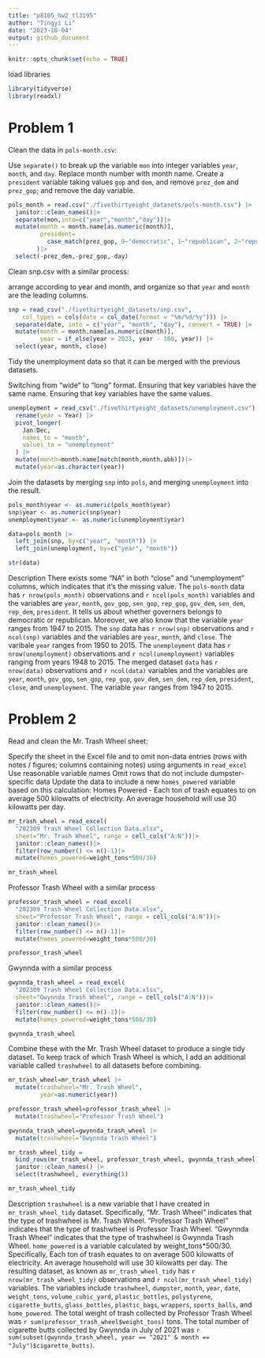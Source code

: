 ```yaml
---
title: "p8105_hw2_tl3195"
author: "Tingyi Li"
date: "2023-10-04"
output: github_document
---
```


```r
knitr::opts_chunk$set(echo = TRUE)
```

load libraries

```r
library(tidyverse)
library(readxl)
```

# Problem 1

Clean the data in `pols-month.csv`:

Use `separate()` to break up the variable `mon` into integer variables `year`, `month`, and `day`.
Replace month number with month name.
Create a `president` variable taking values `gop` and `dem`, and remove `prez_dem` and `prez_gop`; and remove the day variable.

```r
pols_month = read.csv("./fivethirtyeight_datasets/pols-month.csv") |>
  janitor::clean_names()|>
  separate(mon,into=c("year","month","day"))|>
  mutate(month = month.name[as.numeric(month)],
         president=
           case_match(prez_gop, 0~"democratic", 1~"republican", 2~"republican")
        )|>
  select(-prez_dem,-prez_gop,-day)

```

Clean snp.csv with a similar process:

arrange according to year and month, and organize so that `year` and `month` are the leading columns.

```r
snp = read_csv("./fivethirtyeight_datasets/snp.csv",
    col_types = cols(date = col_date(format = "%m/%d/%y"))) |>
  separate(date, into = c("year", "month", "day"), convert = TRUE) |>
  mutate(month = month.name[as.numeric(month)],
         year = if_else(year > 2023, year - 100, year)) |> 
  select(year, month, close) 

```

Tidy the unemployment data so that it can be merged with the previous datasets.

Switching from “wide” to “long” format.
Ensuring that key variables have the same name.
Ensuring that key variables have the same values.

```r
unemployment = read_csv("./fivethirtyeight_datasets/unemployment.csv") |>
  rename(year = Year) |>
  pivot_longer(
    Jan:Dec, 
    names_to = "month",
    values_to = "unemployment"
  ) |> 
  mutate(month=month.name[match(month,month.abb)])|>
  mutate(year=as.character(year))

```

Join the datasets by merging `snp` into `pols`, and merging `unemployment` into the result.

```r
pols_month$year <- as.numeric(pols_month$year)
snp$year <- as.numeric(snp$year)
unemployment$year <- as.numeric(unemployment$year)

data=pols_month |>
  left_join(snp, by=c("year", "month")) |>
  left_join(unemployment, by=c("year", "month"))

str(data)
```

Description
There exists some "NA" in both "close" and "unemployment" columns, which indicates that it's the missing value. 
The `pols-month` data has `r nrow(pols_month)` observations and `r ncol(pols_month)` variables and the variables are `year`, `month`, `gov_gop`, `sen_gop`, `rep_gop`, `gov_dem`, `sen_dem`, `rep_dem`, `president`. It tells us about whether governers belongs to democratic or republican. Moreover, we also know that the variable `year` ranges from 1947 to 2015. 
The `snp` data has `r nrow(snp)` observations and `r ncol(snp)` variables and the variables are `year`, `month`, and `close`. The varibale `year` ranges from 1950 to 2015.
The `unemployment` data has `r nrow(unemployment)` observations and `r ncol(unemployment)` variables ranging from years 1948 to 2015.
The merged dataset `data` has `r nrow(data)` observations and `r ncol(data)` variables and the variables are `year`, `month`, `gov_gop`, `sen_gop`, `rep_gop`, `gov_dem`, `sen_dem`, `rep_dem`, `president`, `close`, and `unemployment`. The variable `year` ranges from 1947 to 2015.

# Problem 2

Read and clean the Mr. Trash Wheel sheet:

Specify the sheet in the Excel file and to omit non-data entries (rows with notes / figures; columns containing notes) using arguments in `read_excel`
Use reasonable variable names
Omit rows that do not include dumpster-specific data
Update the data to include a new `homes_powered` variable based on this calculation: Homes Powered - Each ton of trash equates to on average 500 kilowatts of electricity. An average household will use 30 kilowatts per day.

```r
mr_trash_wheel = read_excel(
  "202309 Trash Wheel Collection Data.xlsx", 
  sheet="Mr. Trash Wheel", range = cell_cols("A:N"))|>
  janitor::clean_names()|>
  filter(row_number() <= n()-1)|>
  mutate(homes_powered=weight_tons*500/30)

mr_trash_wheel
```

Professor Trash Wheel with a similar process

```r
professor_trash_wheel = read_excel(
  "202309 Trash Wheel Collection Data.xlsx", 
  sheet="Professor Trash Wheel", range = cell_cols("A:N"))|>
  janitor::clean_names()|>
  filter(row_number() <= n()-1)|>
  mutate(homes_powered=weight_tons*500/30)

professor_trash_wheel
```

Gwynnda with a similar process

```r
gwynnda_trash_wheel = read_excel(
  "202309 Trash Wheel Collection Data.xlsx", 
  sheet="Gwynnda Trash Wheel", range = cell_cols("A:N"))|>
  janitor::clean_names()|>
  filter(row_number() <= n()-2)|>
  mutate(homes_powered=weight_tons*500/30)

gwynnda_trash_wheel
```

Combine these with the Mr. Trash Wheel dataset to produce a single tidy dataset. To keep track of which Trash Wheel is which, I add an additional variable called `trashwheel` to all datasets before combining.

```r
mr_trash_wheel=mr_trash_wheel |>
  mutate(trashwheel="Mr. Trash Wheel",
         year=as.numeric(year))

professor_trash_wheel=professor_trash_wheel |>
  mutate(trashwheel="Professor Trash Wheel")

gwynnda_trash_wheel=gwynnda_trash_wheel |>
  mutate(trashwheel="Gwynnda Trash Wheel")

mr_trash_wheel_tidy = 
  bind_rows(mr_trash_wheel, professor_trash_wheel, gwynnda_trash_wheel) |>
  janitor::clean_names() |>
  select(trashwheel, everything())

mr_trash_wheel_tidy
```

Description
`trashwheel` is a new variable that I have created in `mr_trash_wheel_tidy` dataset. Specifically, "Mr. Trash Wheel" indicates that the type of trashwheel is Mr. Trash Wheel. "Professor Trash Wheel" indicates that the type of trashwheel is Professor Trash Wheel. “Gwynnda Trash Wheel" indicates that the  type of trashwheel is Gwynnda Trash Wheel. 
`home_powered` is a variable calculated by weight_tons*500/30. Specifically, Each ton of trash equates to on average 500 kilowatts of electricity. An average household will use 30 kilowatts per day.
The resulting dataset, as known as `mr_trash_wheel_tidy` has `r nrow(mr_trash_wheel_tidy)` observations and `r ncol(mr_trash_wheel_tidy)` variables. The variables include `trashwheel`, `dumpster`, `month`, `year`, `date`, `weight_tons`, `volume_cubic_yard`, `plastic_bottles`, `polystyrene`, `cigarette_butts`, `glass_bottles`, `plastic_bags`, `wrappers`, `sports_balls`, and `home_powered`. 
The total weight of trash collected by Professor Trash Wheel was `r sum(professor_trash_wheel$weight_tons)` tons. 
The total number of cigarette butts collected by Gwynnda in July of 2021 was `r sum(subset(gwynnda_trash_wheel, year == "2021" & month == "July")$cigarette_butts)`.
